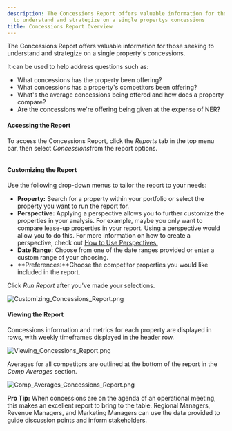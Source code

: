 ```yaml
---
description: The Concessions Report offers valuable information for those seeking
  to understand and strategize on a single propertys concessions
title: Concessions Report Overview
---
```


The Concessions Report offers valuable information for those seeking to understand and strategize on a single property's concessions. 


It can be used to help address questions such as:


* What concessions has the property been offering?
* What concessions has a property's competitors been offering?
* What's the average concessions being offered and how does a property compare?
* Are the concessions we're offering being given at the expense of NER?


#### **Accessing the Report**


To access the Concessions Report, click the *Reports* tab in the top menu bar, then select *Concessions*from the report options.


<Frame caption="Overview of customizable report options for property and research data.">
  <img src="/images/radix/f387ba8a59f910c38b77fa8364e803d4084856c2.png" alt="" />
</Frame>


#### **Customizing the Report**


Use the following drop-down menus to tailor the report to your needs:


* **Property:** Search for a property within your portfolio or select the property you want to run the report for.
* **Perspective:** Applying a perspective allows you to further customize the properties in your analysis. For example, maybe you only want to compare lease-up properties in your report. Using a perspective would allow you to do this. For more information on how to create a perspective, check out [How to Use Perspectives.](../evaluating-your-portfolio-s-performance/how-to-use-perspectives)
* **Date Range:** Choose from one of the date ranges provided or enter a custom range of your choosing.
* **Preferences:**Choose the competitor properties you would like included in the report.


Click *Run Report* after you've made your selections. 


<Frame caption="Concessions report interface with property, perspective, and date range filters.">
  <img src="/images/radix/ee452bd1f96384af5b398e092ea76ac5beecab88.png" alt="Customizing_Concessions_Report.png" />
</Frame>


#### **Viewing the Report**


Concessions information and metrics for each property are displayed in rows, with weekly timeframes displayed in the header row.


<Frame caption="Concessions report displaying market rent, concessions, and net effective rent for Augustus Apartments.">
  <img src="/images/radix/0b7a7db3ab466293f941751a7e4ff0070c98d45d.png" alt="Viewing_Concessions_Report.png" />
</Frame>


Averages for all competitors are outlined at the bottom of the report in the *Comp Averages* section. 


<Frame caption="Table displaying average market rents, concessions, and net effective rents across various categories.">
  <img src="/images/radix/9172335f41b367ae46e82607ce1efd6427317908.png" alt="Comp_Averages_Concessions_Report.png" />
</Frame>



**Pro Tip:** When concessions are on the agenda of an operational meeting, this makes an excellent report to bring to the table. Regional Managers, Revenue Managers, and Marketing Managers can use the data provided to guide discussion points and inform stakeholders.